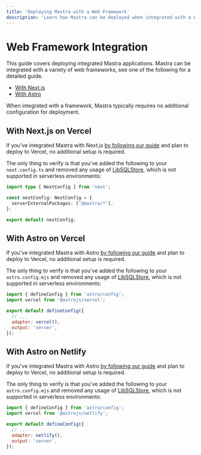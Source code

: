 ```yaml
---
title: 'Deploying Mastra with a Web Framework'
description: 'Learn how Mastra can be deployed when integrated with a Web Framework'
---
```


# Web Framework Integration

This guide covers deploying integrated Mastra applications. Mastra can be integrated with a variety of web frameworks, see one of the following for a detailed guide.

- [With Next.js](/docs/frameworks/web-frameworks/next-js)
- [With Astro](/docs/frameworks/web-frameworks/astro)

When integrated with a framework, Mastra typically requires no additional configuration for deployment.

## With Next.js on Vercel

If you've integrated Mastra with Next.js [by following our guide](/docs/frameworks/web-frameworks/next-js) and plan to deploy to Vercel, no additional setup is required.

The only thing to verify is that you've added the following to your `next.config.ts` and removed any usage of [LibSQLStore](/docs/deployment/deployment#libsqlstore), which is not supported in serverless environments:

```typescript {4} filename="next.config.ts" showLineNumbers copy
import type { NextConfig } from 'next';

const nextConfig: NextConfig = {
  serverExternalPackages: ['@mastra/*'],
};

export default nextConfig;
```

## With Astro on Vercel

If you've integrated Mastra with Astro [by following our guide](/docs/frameworks/web-frameworks/astro) and plan to deploy to Vercel, no additional setup is required.

The only thing to verify is that you've added the following to your `astro.config.mjs` and removed any usage of [LibSQLStore](/docs/deployment/deployment#libsqlstore), which is not supported in serverless environments:

```javascript {2,6,7} filename="astro.config.mjs" showLineNumbers copy
import { defineConfig } from 'astro/config';
import vercel from '@astrojs/vercel';

export default defineConfig({
  // ...
  adapter: vercel(),
  output: 'server',
});
```

## With Astro on Netlify

If you've integrated Mastra with Astro [by following our guide](/docs/frameworks/web-frameworks/astro) and plan to deploy to Vercel, no additional setup is required.

The only thing to verify is that you've added the following to your `astro.config.mjs` and removed any usage of [LibSQLStore](/docs/deployment/deployment#libsqlstore), which is not supported in serverless environments:

```javascript {2,6,7} filename="astro.config.mjs" showLineNumbers copy
import { defineConfig } from 'astro/config';
import vercel from '@astrojs/netlify';

export default defineConfig({
  // ...
  adapter: netlify(),
  output: 'server',
});
```
